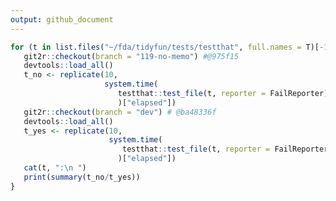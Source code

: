 ```yaml
---
output: github_document
---
```



```r
for (t in list.files("~/fda/tidyfun/tests/testthat", full.names = T)[-1]) {
   git2r::checkout(branch = "119-no-memo") #@975f15
   devtools::load_all()
   t_no <- replicate(10, 
                     system.time(
                        testthat::test_file(t, reporter = FailReporter)
                        )["elapsed"])
   git2r::checkout(branch = "dev") # @ba48336f
   devtools::load_all()
   t_yes <- replicate(10, 
                      system.time(
                         testthat::test_file(t, reporter = FailReporter)
                        )["elapsed"])
   cat(t, ":\n ") 
   print(summary(t_no/t_yes))
}
```
